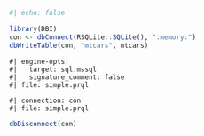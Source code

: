 ```r
#| echo: false

library(DBI)
con <- dbConnect(RSQLite::SQLite(), ":memory:")
dbWriteTable(con, "mtcars", mtcars)
```

```prql
#| engine-opts:
#|   target: sql.mssql
#|   signature_comment: false
#| file: simple.prql
```

```prql
#| connection: con
#| file: simple.prql
```

```r
dbDisconnect(con)
```
